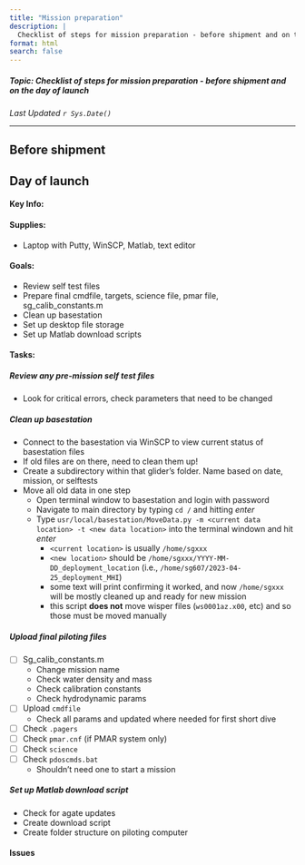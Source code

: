 ```yaml
---
title: "Mission preparation"
description: |
  Checklist of steps for mission preparation - before shipment and on the day of launch
format: html
search: false
---
```


##### Topic: Checklist of steps for mission preparation - before shipment and on the day of launch

*Last Updated `r Sys.Date()`*

---

## Before shipment

## Day of launch

#### Key Info:

#### Supplies:
- Laptop with Putty, WinSCP, Matlab, text editor

#### Goals:
- Review self test files
- Prepare final cmdfile, targets, science file, pmar file, sg_calib_constants.m
- Clean up basestation
- Set up desktop file storage
- Set up Matlab download scripts 

#### Tasks: 

##### Review any pre-mission self test files

- Look for critical errors, check parameters that need to be changed



##### Clean up basestation
- Connect to the basestation via WinSCP to view current status of basestation files
- If old files are on there, need to clean them up!
- Create a subdirectory within that glider’s folder. Name based on date, mission, or selftests
- Move all old data in one step
  - Open terminal window to basestation and login with password
  - Navigate to main directory by typing `cd /` and hitting *enter*
  - Type `usr/local/basestation/MoveData.py -m <current data location> -t <new data location>` into the terminal windown and hit *enter*
    - `<current location>` is usually `/home/sgxxx`
    - `<new location>` should be `/home/sgxxx/YYYY-MM-DD_deployment_location`
(i.e., `/home/sg607/2023-04-25_deployment_MHI`)
    - some text will print confirming it worked, and now `/home/sgxxx` will be mostly cleaned up and ready for new mission
    - this script **does not** move wisper files (`ws0001az.x00`, etc) and so those must be moved manually

##### Upload final piloting files
- [ ] Sg_calib_constants.m	
  - Change mission name
  - Check water density and mass
  - Check calibration constants
  - Check hydrodynamic params
- [ ] Upload `cmdfile`
  - Check all params and updated where needed for first short dive
- [ ] Check `.pagers`
- [ ] Check `pmar.cnf` (if PMAR system only)
- [ ] Check `science`
- [ ] Check `pdoscmds.bat`
  - Shouldn't need one to start a mission


##### Set up Matlab download script
- Check for agate updates
- Create download script
- Create folder structure on piloting computer


#### Issues

